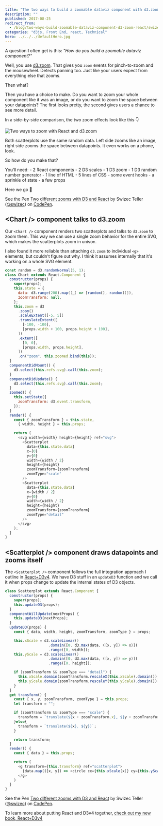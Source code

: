 ```yaml
---
title: "The two ways to build a zoomable dataviz component with d3.zoom and React"
description: ""
published: 2017-08-25
redirect_from:
  - /blog/two-ways-build-zoomable-dataviz-component-d3-zoom-react/swizec/7753
categories: "d3js, Front End, react, Technical"
hero: ../../../defaultHero.jpg
---
```


A question I often get is this: _"How do you build a zoomable dataviz component?"_

Well, you use [d3.zoom](https://github.com/d3/d3-zoom). That gives you `zoom` events for pinch-to-zoom and the mousewheel. Detects panning too. Just like your users expect from everything else that zooms.

Then what?

Then you have a choice to make. Do you want to zoom your whole component like it was an image, or do you want to zoom the space between your datapoints? The first looks pretty, the second gives users a chance to see more detail.

In a side-by-side comparison, the two zoom effects look like this 👇

![Two ways to zoom with React and d3.zoom](https://swizec.com/wp-content/uploads/2017/08/two-different-zooms.gif)

Both scatterplots use the same random data. Left side zooms like an image, right side zooms the space between datapoints. It even works on a phone, look.

So how do you make that?

You'll need: - 2 React components - 2 D3 scales - 1 D3 zoom - 1 D3 random number generator - 1 line of HTML - 5 lines of CSS - some event hooks - a sprinkle of state - a few props

Here we go 🤘

See the Pen [Two different zooms with D3 and React](https://codepen.io/swizec/pen/XaBrym/) by Swizec Teller ([@swizec](https://codepen.io/swizec)) on [CodePen](https://codepen.io).

## &lt;Chart /> component talks to d3.zoom

Our `<Chart />` component renders two scatterplots and talks to `d3.zoom` to zoom them. This way we can use a single zoom behavior for the entire SVG, which makes the scatterplots zoom in unison.

I also found it more reliable than attaching `d3.zoom` to individual `<g>` elements, but couldn't figure out why. I think it assumes internally that it's working on a whole SVG element.

```javascript
const random = d3.randomNormal(5, 1);
class Chart extends React.Component {
  constructor(props) {
    super(props);
    this.state = { 
      data: d3.range(200).map((_) => [random(), random()]),
      zoomTransform: null,
    };
    this.zoom = d3
      .zoom()
      .scaleExtent([-5, 5])
      .translateExtent([
        [-100, -100],
        [props.width + 100, props.height + 100],
      ])
      .extent([
        [0, 0],
        [props.width, props.height],
      ])
      .on("zoom", this.zoomed.bind(this));
  }
  componentDidMount() {
    d3.select(this.refs.svg).call(this.zoom);
  }
  componentDidUpdate() {
    d3.select(this.refs.svg).call(this.zoom);
  }
  zoomed() {
    this.setState({
      zoomTransform: d3.event.transform,
    });
  }
  render() {
    const { zoomTransform } = this.state,
      { width, height } = this.props;

    return (
      <svg width={width} height={height} ref="svg">
        <Scatterplot
          data={this.state.data}
          x={0}
          y={0}
          width={width / 2}
          height={height}
          zoomTransform={zoomTransform}
          zoomType="scale"
        />
        <Scatterplot
          data={this.state.data}
          x={width / 2}
          y={0}
          width={width / 2}
          height={height}
          zoomTransform={zoomTransform}
          zoomType="detail"
        />
      </svg>
    );
  }
}
```

## &lt;Scatterplot /> component draws datapoints and zooms itself

The `<Scatterplot />` component follows the full integration approach I outline in [React+D3v4](https://www.swizec.com/reactd3js). We have D3 stuff in an `updateD3` function and we call it when props change to update the internal states of D3 objects.

```javascript
class Scatterplot extends React.Component {
  constructor(props) {
    super(props);
    this.updateD3(props);
  }
  componentWillUpdate(nextProps) {
    this.updateD3(nextProps);
  }
  updateD3(props) {
    const { data, width, height, zoomTransform, zoomType } = props;

    this.xScale = d3.scaleLinear()
                    .domain([0, d3.max(data, ([x, y]) => x)])
                    .range([0, width]);
    this.yScale = d3.scaleLinear()
                    .domain([0, d3.max(data, ([x, y]) => y)])
                    .range([0, height]);

    if (zoomTransform && zoomType === "detail") {
      this.xScale.domain(zoomTransform.rescaleX(this.xScale).domain());
      this.yScale.domain(zoomTransform.rescaleY(this.yScale).domain());
    }
  }
  get transform() {
    const { x, y, zoomTransform, zoomType } = this.props;
    let transform = "";

    if (zoomTransform && zoomType === "scale") {
      transform = `translate(${x + zoomTransform.x}, ${y + zoomTransform.y}) scale(${zoomTransform.k})`;
    }else{
      transform = `translate(${x}, ${y})`;
    }

    return transform;
  }
  render() {
    const { data } = this.props;

    return (
      <g transform={this.transform} ref="scatterplot">
        {data.map(([x, y]) => <circle cx={this.xScale(x)} cy={this.yScale(y)} r={4} />)}
      </g>
    )
  }
}
```

See the Pen [Two different zooms with D3 and React](https://codepen.io/swizec/pen/XaBrym/) by Swizec Teller ([@swizec](https://codepen.io/swizec)) on [CodePen](https://codepen.io).

To learn more about putting React and D3v4 together, [check out my new book, React+D3v4](https://www.swizec.com/reactd3js)
